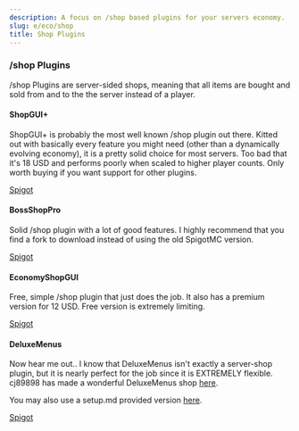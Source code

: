 ```yaml
---
description: A focus on /shop based plugins for your servers economy.
slug: e/eco/shop
title: Shop Plugins
---
```


### /shop Plugins
/shop Plugins are server-sided shops, meaning that all items are bought and sold from and to the the server instead of a player.

#### ShopGUI+
ShopGUI+ is probably the most well known /shop plugin out there. Kitted out with basically every feature you might need (other than a dynamically evolving economy), it is a pretty solid choice for most servers.
Too bad that it's 18 USD and performs poorly when scaled to higher player counts. Only worth buying if you want support for other plugins.

<div>
<a class="button button--outline button--primary" href="https://www.spigotmc.org/resources/shopgui-1-8-1-19.6515/">Spigot</a>
</div>

#### BossShopPro
Solid /shop plugin with a lot of good features. I highly recommend that you find a fork to download instead of using the old SpigotMC version.

<div>
<a class="button button--outline button--primary" href="https://www.spigotmc.org/resources/bossshoppro-the-most-powerful-chest-gui-shop-menu-plugin.222/">Spigot</a>
</div>

#### EconomyShopGUI
Free, simple /shop plugin that just does the job. It also has a premium version for 12 USD. Free version is extremely limiting.

<div>
<a class="button button--outline button--primary" href="https://www.spigotmc.org/resources/economyshopgui.69927/">Spigot</a>
</div>

#### DeluxeMenus
Now hear me out.. I know that DeluxeMenus isn't exactly a server-shop plugin, but it is nearly perfect for the job since it is EXTREMELY flexible. cj89898 has made a wonderful DeluxeMenus shop [here](https://github.com/cj89898/DeluxeMenus-DeluxeShop). 

You may also use a setup.md provided version [here](https://github.com/setupmd/templates/raw/main/Plugin%20Configurations/deluxemenusshop.zip).

<div>
<a class="button button--outline button--primary" href="https://www.spigotmc.org/resources/deluxemenus.11734/">Spigot</a>
</div>